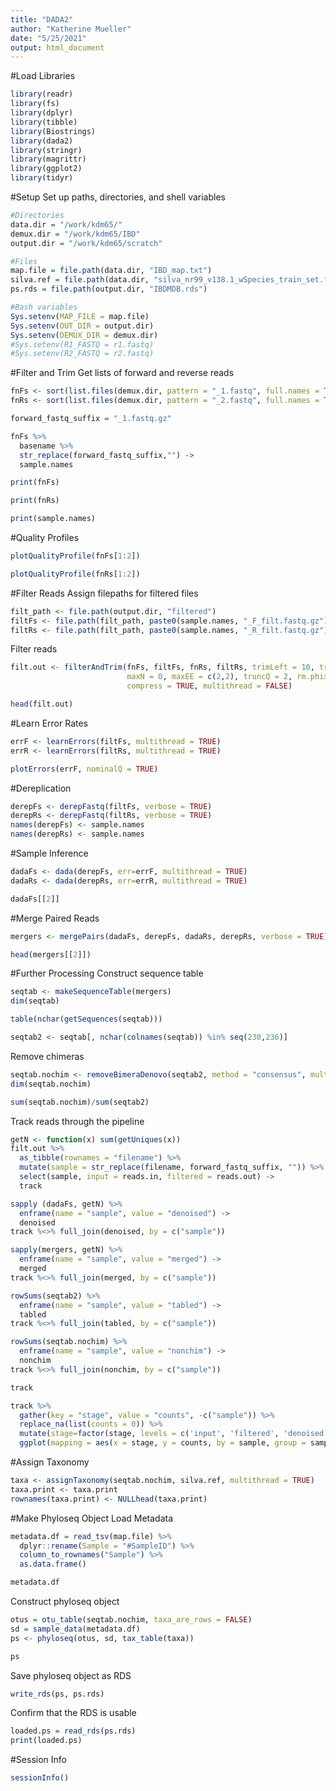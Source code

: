 ```yaml
---
title: "DADA2"
author: "Katherine Mueller"
date: "5/25/2021"
output: html_document
---
```


#Load Libraries
```r
library(readr)
library(fs)
library(dplyr)
library(tibble)
library(Biostrings)
library(dada2)
library(stringr)
library(magrittr)
library(ggplot2)
library(tidyr)
```

#Setup
Set up paths, directories, and shell variables
```r
#Directories
data.dir = "/work/kdm65/"
demux.dir = "/work/kdm65/IBD"
output.dir = "/work/kdm65/scratch"

#Files
map.file = file.path(data.dir, "IBD_map.txt")
silva.ref = file.path(data.dir, "silva_nr99_v138.1_wSpecies_train_set.fa.gz")
ps.rds = file.path(output.dir, "IBDMDB.rds")

#Bash variables
Sys.setenv(MAP_FILE = map.file)
Sys.setenv(OUT_DIR = output.dir)
Sys.setenv(DEMUX_DIR = demux.dir)
#Sys.setenv(R1_FASTQ = r1.fastq)
#Sys.setenv(R2_FASTQ = r2.fastq)
```

#Filter and Trim
Get lists of forward and reverse reads
```r
fnFs <- sort(list.files(demux.dir, pattern = "_1.fastq", full.names = TRUE))
fnRs <- sort(list.files(demux.dir, pattern = "_2.fastq", full.names = TRUE))

forward_fastq_suffix = "_1.fastq.gz"

fnFs %>%
  basename %>%
  str_replace(forward_fastq_suffix,"") ->
  sample.names
```

```r
print(fnFs)
```

```r
print(fnRs)
```

```r
print(sample.names)
```

#Quality Profiles
```r
plotQualityProfile(fnFs[1:2])
```

```r
plotQualityProfile(fnRs[1:2])
```

#Filter Reads
Assign filepaths for filtered files
```r
filt_path <- file.path(output.dir, "filtered")
filtFs <- file.path(filt_path, paste0(sample.names, "_F_filt.fastq.gz"))
filtRs <- file.path(filt_path, paste0(sample.names, "_R_filt.fastq.gz"))
```

Filter reads
```r
filt.out <- filterAndTrim(fnFs, filtFs, fnRs, filtRs, trimLeft = 10, truncLen = c(230,160),
                          maxN = 0, maxEE = c(2,2), truncQ = 2, rm.phix = TRUE,
                          compress = TRUE, multithread = FALSE)
```

```r
head(filt.out)
```

#Learn Error Rates
```r
errF <- learnErrors(filtFs, multithread = TRUE)
errR <- learnErrors(filtRs, multithread = TRUE)
```

```r
plotErrors(errF, nominalQ = TRUE)
```

#Dereplication
```r
derepFs <- derepFastq(filtFs, verbose = TRUE)
derepRs <- derepFastq(filtRs, verbose = TRUE)
names(derepFs) <- sample.names
names(derepRs) <- sample.names
```

#Sample Inference
```r
dadaFs <- dada(derepFs, err=errF, multithread = TRUE)
dadaRs <- dada(derepRs, err=errR, multithread = TRUE)
```

```r
dadaFs[[2]]
```

#Merge Paired Reads
```r
mergers <- mergePairs(dadaFs, derepFs, dadaRs, derepRs, verbose = TRUE)
```

```r
head(mergers[[2]])
```

#Further Processing
Construct sequence table
```r
seqtab <- makeSequenceTable(mergers)
dim(seqtab)
```

```r
table(nchar(getSequences(seqtab)))
```

```r
seqtab2 <- seqtab[, nchar(colnames(seqtab)) %in% seq(230,236)]
```

Remove chimeras
```r
seqtab.nochim <- removeBimeraDenovo(seqtab2, method = "consensus", multithread = TRUE, verbose = TRUE)
dim(seqtab.nochim)
```

```r
sum(seqtab.nochim)/sum(seqtab2)
```

Track reads through the pipeline
```r
getN <- function(x) sum(getUniques(x))
filt.out %>%
  as_tibble(rownames = "filename") %>%
  mutate(sample = str_replace(filename, forward_fastq_suffix, "")) %>%
  select(sample, input = reads.in, filtered = reads.out) ->
  track

sapply (dadaFs, getN) %>%
  enframe(name = "sample", value = "denoised") ->
  denoised
track %<>% full_join(denoised, by = c("sample"))

sapply(mergers, getN) %>%
  enframe(name = "sample", value = "merged") ->
  merged
track %<>% full_join(merged, by = c("sample"))

rowSums(seqtab2) %>%
  enframe(name = "sample", value = "tabled") ->
  tabled
track %<>% full_join(tabled, by = c("sample"))

rowSums(seqtab.nochim) %>%
  enframe(name = "sample", value = "nonchim") ->
  nonchim
track %<>% full_join(nonchim, by = c("sample"))

track
```

```r
track %>%
  gather(key = "stage", value = "counts", -c("sample")) %>%
  replace_na(list(counts = 0)) %>%
  mutate(stage=factor(stage, levels = c('input', 'filtered', 'denoised', 'merged', 'tabled', 'nonchim'))) %>%
  ggplot(mapping = aes(x = stage, y = counts, by = sample, group = sample)) + geom_line(alpha = 0.05) + theme_classic()
```

#Assign Taxonomy
```r
taxa <- assignTaxonomy(seqtab.nochim, silva.ref, multithread = TRUE)
taxa.print <- taxa.print
rownames(taxa.print) <- NULLhead(taxa.print)
```

#Make Phyloseq Object
Load Metadata
```r
metadata.df = read_tsv(map.file) %>%
  dplyr::rename(Sample = "#SampleID") %>%
  column_to_rownames("Sample") %>%
  as.data.frame()

metadata.df      
```

Construct phyloseq object
```r
otus = otu_table(seqtab.nochim, taxa_are_rows = FALSE)
sd = sample_data(metadata.df)
ps <- phyloseq(otus, sd, tax_table(taxa))

ps
```

Save phyloseq object as RDS
```r
write_rds(ps, ps.rds)
```

Confirm that the RDS is usable
```r
loaded.ps = read_rds(ps.rds)
print(loaded.ps)
```

#Session Info
```r
sessionInfo()
```
